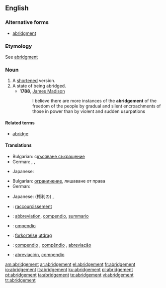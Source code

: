 ==English==

===Alternative forms===
* [[abridgment]]

===Etymology===
See [[abridgment]]

===Noun===
{{en-noun}}

# A [[shortened]] version.
# A state of being abridged.
#*'''1788''', [[w:James Madison|James Madison]]
#*: I believe there are more instances of the '''abridgement''' of the freedom of the people by gradual and silent encroachments of those in power than by violent and sudden usurpations

====Related terms====
* [[abridge]]

====Translations====
{{trans-top|A shortened version.}}
* Bulgarian: с[[късяване]],[[съкращение]]
* German: {{t+|de|Auszug|m}}, {{t+|de|Kurzfassung|f}}, {{t+|de|Kurzform|f}}
{{trans-mid}}
* Japanese: {{t|ja|要約}}
{{trans-bottom}}

{{trans-top|A reduction of rights.}}
* Bulgarian: [[ограничение]], лишаване от права
* German: {{t+|de|Kürzung|f}}
{{trans-mid}}
* Japanese: (権利の) {{t+|ja|縮小}},  {{t|ja|剥奪}}
{{trans-bottom}}

{{checktrans-top}}
* {{ttbc|French}}: [[raccourcissement]]
* {{ttbc|Interlingua}}: [[abbreviation]],  [[compendio]], [[summario]]
* {{ttbc|Italian}}: [[ompendio]]
{{trans-mid}}
* {{ttbc|Norwegian}}: [[forkortelse]]  {{c}} [[utdrag]] {{n}}
* {{ttbc|Portuguese}}: [[compendio]] {{m}}, [[compêndio]] {{m}}, [[abreviação]] {{f}}
* {{ttbc|Spanish}}: [[abreviación]], [[compendio]] {{m}}
{{trans-bottom}}

[[am:abridgement]]
[[ar:abridgement]]
[[el:abridgement]]
[[fr:abridgement]]
[[io:abridgement]]
[[it:abridgement]]
[[ku:abridgement]]
[[pl:abridgement]]
[[pt:abridgement]]
[[ta:abridgement]]
[[te:abridgement]]
[[vi:abridgement]]
[[tr:abridgement]]